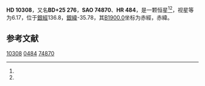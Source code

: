{{Starbox begin
| name = HD 10308
}}
{{Starbox observe
| epoch = [[J2000.0|J2000.0]]
| constell = {{星座名待查}}<ref name=SIMBAD>{{cite web
 | url=http://simbad.u-strasbg.fr/simbad/sim-id?Ident=HR+484
 | title=Pulsating variable Star
 | publisher=Centre de Données astronomiques de Strasbourg
 | work=SIMBAD
 | accessdate=2012-07-13
 | archive-date=2016-03-17
 | archive-url=https://web.archive.org/web/20160317131525/http://simbad.u-strasbg.fr/simbad/sim-id?Ident=HR+484
 | dead-url=no
 }}</ref><ref name=DATA>{{cite web
 | url=http://vizier.u-strasbg.fr/viz-bin/VizieR-5?-out.add=.&-source=5050&-corr=PK=HR&-out.max=9999&HR=484
 | title=VizieR Detailed Page
 | accessdate=2012-07-13
 | archive-date=2016-03-05
 | archive-url=https://web.archive.org/web/20160305004354/http://vizier.u-strasbg.fr/viz-bin/VizieR-5?-out.add=.&-source=5050&-corr=PK=HR&-out.max=9999&HR=484
 | dead-url=no
 }}</ref>
| 星官 = 
| ra = {{RA|1|41|18.4}}<ref name=SIMBAD /><ref name=DATA />
| dec = {{DEC|+25|44|45}}<ref name=SIMBAD /><ref name=DATA />
| appmag_v = 6.17<ref name=SIMBAD /><ref name=DATA />
}}
{{Starbox character
| class = F2III<ref name=SIMBAD /><ref name=DATA />
| b-v = 0.44<ref name=SIMBAD /><ref name=DATA />
| u-b = 0<ref name=SIMBAD /><ref name=DATA />
| r-i = <ref name=SIMBAD /><ref name=DATA />
| variable = 
}}
{{Starbox astrometry
| radial_v = 0
| prop_mo_ra = 5
| parallax = 0.023
| p_error = 
}}
{{Starbox catalog
| names =BD+25 276，[[SAO星表|SAO]] 74870，[[HD星表|HD]] 10308，[[HR星表|HR]] 484}}
{{Starbox reference |Simbad=HR+484}}
{{Starbox end}}

'''HD 10308'''，又名'''BD+25 276'''，'''SAO 74870'''、'''HR 484'''，是一颗恒星<ref name=SIMBAD /><ref name=DATA />，视星等为6.17，位于[[銀道座標系|銀經]]136.8，[[銀道座標系|銀緯]]-35.78，其[[B1900.0|B1900.0]]坐标为赤經{{RA|1|35|43.5}}，赤緯{{DEC|+25|-35.78|27}}。

== 参考文献 ==
{{reflist}}

{{star-stub}}

[[Category:HD和HDE天體|10308]]
[[Category:HR天體|0484]]
[[Category:SAO天體|74870]]
